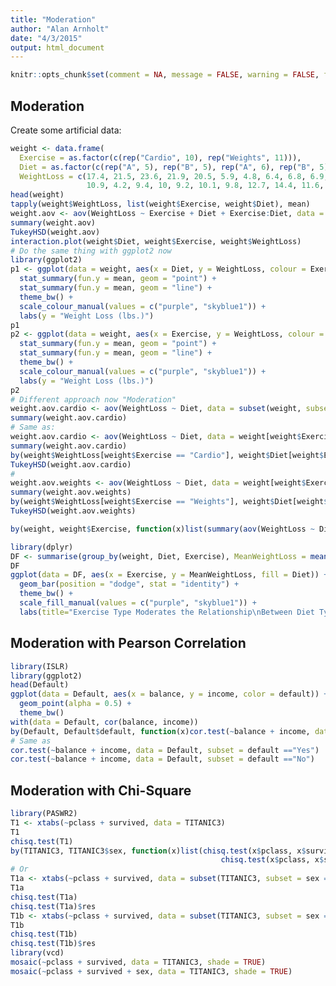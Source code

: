 ```yaml
---
title: "Moderation"
author: "Alan Arnholt"
date: "4/3/2015"
output: html_document
---
```


```r
knitr::opts_chunk$set(comment = NA, message = FALSE, warning = FALSE, fig.align = "center")
```

## Moderation

Create some artificial data:

```r
weight <- data.frame(
  Exercise = as.factor(c(rep("Cardio", 10), rep("Weights", 11))), 
  Diet = as.factor(c(rep("A", 5), rep("B", 5), rep("A", 6), rep("B", 5))), 
  WeightLoss = c(17.4, 21.5, 23.6, 21.9, 20.5, 5.9, 4.8, 6.4, 6.8, 6.9, 
                 10.9, 4.2, 9.4, 10, 9.2, 10.1, 9.8, 12.7, 14.4, 11.6, 8.3))
head(weight)
tapply(weight$WeightLoss, list(weight$Exercise, weight$Diet), mean)
weight.aov <- aov(WeightLoss ~ Exercise + Diet + Exercise:Diet, data = weight)
summary(weight.aov)
TukeyHSD(weight.aov)
interaction.plot(weight$Diet, weight$Exercise, weight$WeightLoss)
# Do the same thing with ggplot2 now
library(ggplot2)
p1 <- ggplot(data = weight, aes(x = Diet, y = WeightLoss, colour = Exercise, group = Exercise, linetype = Exercise)) + 
  stat_summary(fun.y = mean, geom = "point") +
  stat_summary(fun.y = mean, geom = "line") +
  theme_bw() + 
  scale_colour_manual(values = c("purple", "skyblue1")) + 
  labs(y = "Weight Loss (lbs.)")
p1
p2 <- ggplot(data = weight, aes(x = Exercise, y = WeightLoss, colour = Diet, group = Diet, linetype = Diet)) + 
  stat_summary(fun.y = mean, geom = "point") +
  stat_summary(fun.y = mean, geom = "line") +
  theme_bw() + 
  scale_colour_manual(values = c("purple", "skyblue1")) + 
  labs(y = "Weight Loss (lbs.)")
p2
# Different approach now "Moderation"
weight.aov.cardio <- aov(WeightLoss ~ Diet, data = subset(weight, subset = Exercise == "Cardio"))
summary(weight.aov.cardio)
# Same as:
weight.aov.cardio <- aov(WeightLoss ~ Diet, data = weight[weight$Exercise == "Cardio", ])
summary(weight.aov.cardio)
by(weight$WeightLoss[weight$Exercise == "Cardio"], weight$Diet[weight$Exercise == "Cardio"], mean)
TukeyHSD(weight.aov.cardio)
#
weight.aov.weights <- aov(WeightLoss ~ Diet, data = weight[weight$Exercise == "Weights", ])
summary(weight.aov.weights)
by(weight$WeightLoss[weight$Exercise == "Weights"], weight$Diet[weight$Exercise == "Weights"], mean)
TukeyHSD(weight.aov.weights)
```


```r
by(weight, weight$Exercise, function(x)list(summary(aov(WeightLoss ~ Diet, data = x)), TukeyHSD(aov(WeightLoss ~ Diet, data = x))))
```


```r
library(dplyr)
DF <- summarise(group_by(weight, Diet, Exercise), MeanWeightLoss = mean(WeightLoss))
DF
ggplot(data = DF, aes(x = Exercise, y = MeanWeightLoss, fill = Diet)) + 
  geom_bar(position = "dodge", stat = "identity") + 
  theme_bw() + 
  scale_fill_manual(values = c("purple", "skyblue1")) + 
  labs(title="Exercise Type Moderates the Relationship\nBetween Diet Type and Weight Loss", x = "", y = "Weight Loss (lbs.)")
```

## Moderation with Pearson Correlation

```r
library(ISLR)
library(ggplot2)
head(Default)
ggplot(data = Default, aes(x = balance, y = income, color = default)) + 
  geom_point(alpha = 0.5) + 
  theme_bw()
with(data = Default, cor(balance, income))
by(Default, Default$default, function(x)cor.test(~balance + income, data = x))
# Same as
cor.test(~balance + income, data = Default, subset = default =="Yes")
cor.test(~balance + income, data = Default, subset = default =="No")
```

## Moderation with Chi-Square

```r
library(PASWR2)
T1 <- xtabs(~pclass + survived, data = TITANIC3)
T1
chisq.test(T1)
by(TITANIC3, TITANIC3$sex, function(x)list(chisq.test(x$pclass, x$survived),
                                               chisq.test(x$pclass, x$survived)$residuals))
# Or
T1a <- xtabs(~pclass + survived, data = subset(TITANIC3, subset = sex == "female"))
T1a
chisq.test(T1a)
chisq.test(T1a)$res
T1b <- xtabs(~pclass + survived, data = subset(TITANIC3, subset = sex == "male"))
T1b
chisq.test(T1b)
chisq.test(T1b)$res
library(vcd)
mosaic(~pclass + survived, data = TITANIC3, shade = TRUE)
mosaic(~pclass + survived + sex, data = TITANIC3, shade = TRUE)
```
